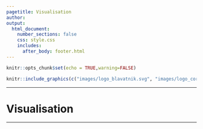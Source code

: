 ```yaml
---
pagetitle: Visualisation
author: 
output: 
  html_document:
    number_sections: false
    css: style.css
    includes:
      after_body: footer.html
---
```


```r
knitr::opts_chunk$set(echo = TRUE,warning=FALSE)

```

\renewcommand{\topfraction}{.85}
\renewcommand{\bottomfraction}{.7}
\renewcommand{\textfraction}{.15}
\renewcommand{\floatpagefraction}{.66}


```r
knitr::include_graphics(c("images/logo_blavatnik.svg", "images/logo_coronanet.png", "images/logo_hfp.png"))
``` 

***
# Visualisation
***
